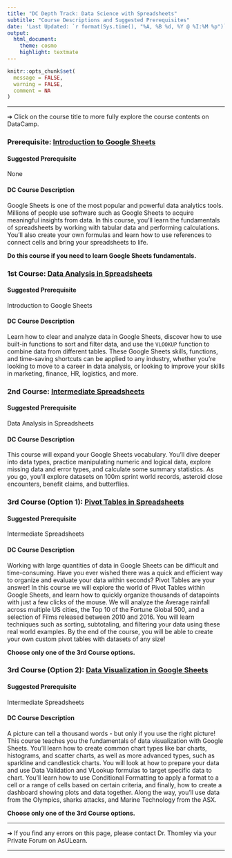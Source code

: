 ```yaml
---
title: "DC Depth Track: Data Science with Spreadsheets"
subtitle: "Course Descriptions and Suggested Prerequisites"
date: 'Last Updated: `r format(Sys.time(), "%A, %B %d, %Y @ %I:%M %p")`'
output: 
  html_document: 
    theme: cosmo
    highlight: textmate
---
```


```r
knitr::opts_chunk$set(
  message = FALSE,
  warning = FALSE,
  comment = NA
)
```

<hr>

&#10132; Click on the course title to more fully explore the course contents on DataCamp.

### **Prerequisite: [Introduction to Google Sheets](https://learn.datacamp.com/courses/data-analysis-in-spreadsheets)**

#### **Suggested Prerequisite**

None

#### **DC Course Description**

Google Sheets is one of the most popular and powerful data analytics tools. Millions of people use software such as Google Sheets to acquire meaningful insights from data. In this course, you'll learn the fundamentals of spreadsheets by working with tabular data and performing calculations. You'll also create your own formulas and learn how to use references to connect cells and bring your spreadsheets to life.

**Do this course if you need to learn Google Sheets fundamentals.** 

### **1st Course: [Data Analysis in Spreadsheets](https://learn.datacamp.com/courses/data-analysis-in-spreadsheets)**

#### **Suggested Prerequisite**

Introduction to Google Sheets

#### **DC Course Description**

Learn how to clear and analyze data in Google Sheets, discover how to use built-in functions to sort and filter data, and use the `VLOOKUP` function to combine data from different tables. These Google Sheets skills, functions, and time-saving shortcuts can be applied to any industry, whether you’re looking to move to a career in data analysis, or looking to improve your skills in marketing, finance, HR, logistics, and more.

### **2nd Course: [Intermediate Spreadsheets](https://learn.datacamp.com/courses/intermediate-spreadsheets)**

#### **Suggested Prerequisite**

Data Analysis in Spreadsheets

#### **DC Course Description**

This course will expand your Google Sheets vocabulary. You'll dive deeper into data types, practice manipulating numeric and logical data, explore missing data and error types, and calculate some summary statistics. As you go, you'll explore datasets on 100m sprint world records, asteroid close encounters, benefit claims, and butterflies.

### **3rd Course (Option 1): [Pivot Tables in Spreadsheets](https://learn.datacamp.com/courses/pivot-tables-in-spreadsheets)**

#### **Suggested Prerequisite**

Intermediate Spreadsheets

#### **DC Course Description**

Working with large quantities of data in Google Sheets can be difficult and time-consuming. Have you ever wished there was a quick and efficient way to organize and evaluate your data within seconds? Pivot Tables are your answer! In this course we will explore the world of Pivot Tables within Google Sheets, and learn how to quickly organize thousands of datapoints with just a few clicks of the mouse. We will analyze the Average rainfall across multiple US cities, the Top 10 of the Fortune Global 500, and a selection of Films released between 2010 and 2016. You will learn techniques such as sorting, subtotaling, and filtering your data using these real world examples. By the end of the course, you will be able to create your own custom pivot tables with datasets of any size!

**Choose only one of the 3rd Course options.**

### **3rd Course (Option 2): [Data Visualization in Google Sheets](https://app.datacamp.com/learn/courses/data-visualization-in-google-sheets)**

#### **Suggested Prerequisite**

Intermediate Spreadsheets

#### **DC Course Description**

A picture can tell a thousand words - but only if you use the right picture! This course teaches you the fundamentals of data visualization with Google Sheets. You'll learn how to create common chart types like bar charts, histograms, and scatter charts, as well as more advanced types, such as sparkline and candlestick charts. You will look at how to prepare your data and use Data Validation and VLookup formulas to target specific data to chart. You'll learn how to use Conditional Formatting to apply a format to a cell or a range of cells based on certain criteria, and finally, how to create a dashboard showing plots and data together. Along the way, you'll use data from the Olympics, sharks attacks, and Marine Technology from the ASX.

**Choose only one of the 3rd Course options.**

<hr>

&#10132; If you find any errors on this page, please contact Dr. Thomley via your Private Forum on AsULearn.

<hr>
